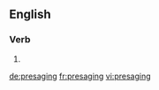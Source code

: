 ==English==

===Verb===
{{head|en}}

# {{present participle of|presage}}

[[de:presaging]]
[[fr:presaging]]
[[vi:presaging]]